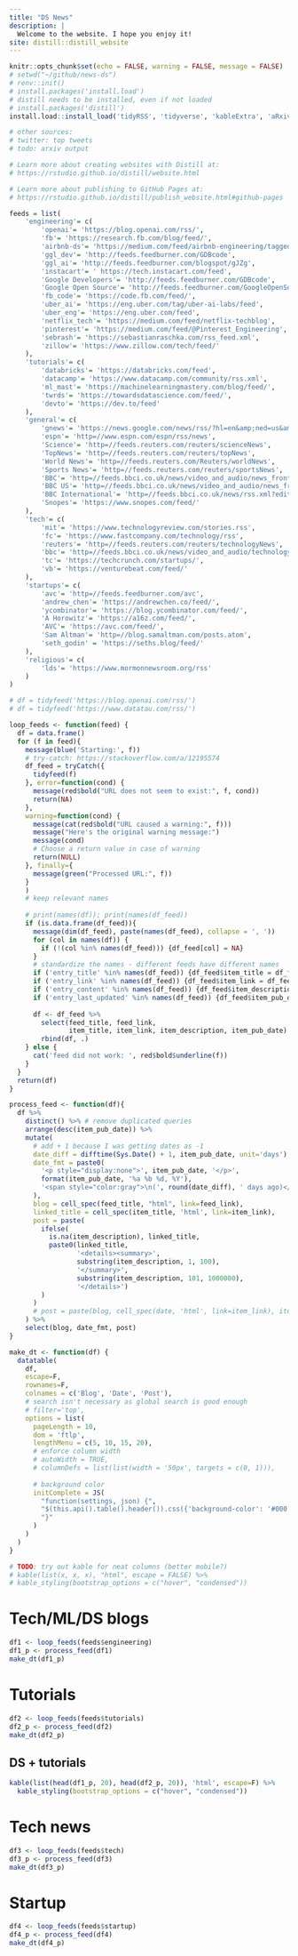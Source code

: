 ```yaml
---
title: "DS News"
description: |
  Welcome to the website. I hope you enjoy it!
site: distill::distill_website
---
```


```r
knitr::opts_chunk$set(echo = FALSE, warning = FALSE, message = FALSE)
# setwd("~/github/news-ds")
# renv::init()
# install.packages('install.load')
# distill needs to be installed, even if not loaded
# install.packages('distill')
install.load::install_load('tidyRSS', 'tidyverse', 'kableExtra', 'aRxiv', 'lubridate', 'magrittr', 'crayon', 'DT')

# other sources:
# twitter: top tweets
# todo: arxiv output

# Learn more about creating websites with Distill at:
# https://rstudio.github.io/distill/website.html

# Learn more about publishing to GitHub Pages at:
# https://rstudio.github.io/distill/publish_website.html#github-pages

```

```r

feeds = list(
    'engineering'= c(
        'openai'= 'https://blog.openai.com/rss/',
        'fb'= 'https://research.fb.com/blog/feed/',
        'airbnb-ds'= 'https://medium.com/feed/airbnb-engineering/tagged/data-science',
        'ggl_dev'= 'http://feeds.feedburner.com/GDBcode',
        'ggl_ai'= 'http://feeds.feedburner.com/blogspot/gJZg',
        'instacart'= ' https://tech.instacart.com/feed',
        'Google Developers'= 'http://feeds.feedburner.com/GDBcode',
        'Google Open Source'= 'http://feeds.feedburner.com/GoogleOpenSourceBlog',
        'fb_code'= 'https://code.fb.com/feed/',
        'uber_ai'= 'https://eng.uber.com/tag/uber-ai-labs/feed',
        'uber_eng'= 'https://eng.uber.com/feed',
        'netflix_tech'= 'https://medium.com/feed/netflix-techblog',
        'pinterest'= 'https://medium.com/feed/@Pinterest_Engineering',
        'sebrash'= 'https://sebastianraschka.com/rss_feed.xml',
        'zillow'= 'https://www.zillow.com/tech/feed/'
    ),
    'tutorials'= c(
        'databricks'= 'https://databricks.com/feed',
        'datacamp'= 'https://www.datacamp.com/community/rss.xml',
        'ml_mast'= 'https://machinelearningmastery.com/blog/feed/',
        'twrds'= 'https://towardsdatascience.com/feed/',
        'devto'= 'https://dev.to/feed'
    ),
    'general'= c(
        'gnews'= 'https://news.google.com/news/rss/?hl=en&amp;ned=us&amp;gl=US&ned=us&gl=US',
        'espn'= 'http=//www.espn.com/espn/rss/news',
        'Science'= 'http=//feeds.reuters.com/reuters/scienceNews',
        'TopNews'= 'http=//feeds.reuters.com/reuters/topNews',
        'World News'= 'http=//feeds.reuters.com/Reuters/worldNews',
        'Sports News'= 'http=//feeds.reuters.com/reuters/sportsNews',
        'BBC'= 'http=//feeds.bbci.co.uk/news/video_and_audio/news_front_page/rss.xml',
        'BBC US'= 'http=//feeds.bbci.co.uk/news/video_and_audio/news_front_page/rss.xml?edition=us',
        'BBC International'= 'http=//feeds.bbci.co.uk/news/rss.xml?edition=int',
        'Snopes'= 'https://www.snopes.com/feed/'
    ),
    'tech'= c(
        'mit'= 'https://www.technologyreview.com/stories.rss',
        'fc'= 'https://www.fastcompany.com/technology/rss',
        'reuters'= 'http=//feeds.reuters.com/reuters/technologyNews',
        'bbc'= 'http=//feeds.bbci.co.uk/news/video_and_audio/technology/rss.xml',
        'tc'= 'https://techcrunch.com/startups/',
        'vb'= 'https://venturebeat.com/feed/'
    ),
    'startups'= c(
        'avc'= 'http=//feeds.feedburner.com/avc',
        'andrew_chen'= 'https://andrewchen.co/feed/',
        'ycombinator'= 'https://blog.ycombinator.com/feed/',
        'A Horowitz'= 'https://a16z.com/feed/',
        'AVC'= 'https://avc.com/feed/',
        'Sam Altman'= 'http=//blog.samaltman.com/posts.atom',
        'seth_godin' = 'https://seths.blog/feed/'
    ),
    'religious'= c(
        'lds'= 'https://www.mormonnewsroom.org/rss'
    )
)

```


```r
# df = tidyfeed('https://blog.openai.com/rss/')
# df = tidyfeed('https://www.datatau.com/rss/')

loop_feeds <- function(feed) {
  df = data.frame()
  for (f in feed){
    message(blue('Starting:', f))
    # try-catch: https://stackoverflow.com/a/12195574
    df_feed = tryCatch({
      tidyfeed(f)
    }, error=function(cond) {
      message(red$bold("URL does not seem to exist:", f, cond))
      return(NA)
    },
    warning=function(cond) {
      message(cat(red$bold("URL caused a warning:", f)))
      message("Here's the original warning message:")
      message(cond)
      # Choose a return value in case of warning
      return(NULL)
    }, finally={
      message(green("Processed URL:", f))
    }
    )
    # keep relevant names
    
    # print(names(df)); print(names(df_feed))
    if (is.data.frame(df_feed)){
      message(dim(df_feed), paste(names(df_feed), collapse = ', '))
      for (col in names(df)) {
        if (!(col %in% names(df_feed))) {df_feed[col] = NA}
      }
      # standardize the names - different feeds have different names
      if ('entry_title' %in% names(df_feed)) {df_feed$item_title = df_feed$entry_title}
      if ('entry_link' %in% names(df_feed)) {df_feed$item_link = df_feed$entry_link}
      if ('entry_content' %in% names(df_feed)) {df_feed$item_description = df_feed$entry_title}
      if ('entry_last_updated' %in% names(df_feed)) {df_feed$item_pub_date = df_feed$entry_last_updated}
      
      df <- df_feed %>% 
        select(feed_title, feed_link,
               item_title, item_link, item_description, item_pub_date) %>%
        rbind(df, .)
    } else {
      cat('feed did not work: ', red$bold$underline(f))
    }
  }
  return(df)
}

process_feed <- function(df){
  df %>% 
    distinct() %>% # remove duplicated queries
    arrange(desc(item_pub_date)) %>%
    mutate(
      # add + 1 because I was getting dates as -1
      date_diff = difftime(Sys.Date() + 1, item_pub_date, unit='days'),
      date_fmt = paste0(
        '<p style="display:none">', item_pub_date, '</p>',
        format(item_pub_date, '%a %b %d, %Y'),
        '<span style="color:gray">\n(', round(date_diff), ' days ago)</span>'
      ),
      blog = cell_spec(feed_title, "html", link=feed_link),
      linked_title = cell_spec(item_title, 'html', link=item_link),
      post = paste(
        ifelse(
          is.na(item_description), linked_title, 
          paste0(linked_title, 
                 '<details><summary>', 
                 substring(item_description, 1, 100),
                 '</summary>',
                 substring(item_description, 101, 1000000),
                 '</details>')
        )
      )
      # post = paste(blog, cell_spec(date, 'html', link=item_link), item_description)
    ) %>%
    select(blog, date_fmt, post) 
}

make_dt <- function(df) {
  datatable(
    df, 
    escape=F,
    rownames=F,
    colnames = c('Blog', 'Date', 'Post'),
    # search isn't necessary as global search is good enough
    # filter='top',
    options = list(
      pageLength = 10,
      dom = 'ftlp',
      lengthMenu = c(5, 10, 15, 20),
      # enforce column width
      # autoWidth = TRUE,
      # columnDefs = list(list(width = '50px', targets = c(0, 1))),
      
      # background color
      initComplete = JS(
        "function(settings, json) {",
        "$(this.api().table().header()).css({'background-color': '#000', 'color': '#fff'});",
        "}"
      )
    )
  )
}

# TODO: try out kable for neat columns (better mobile?)
# kable(list(x, x, x), "html", escape = FALSE) %>%
# kable_styling(bootstrap_options = c("hover", "condensed"))

```



# Tech/ML/DS blogs
```r
df1 <- loop_feeds(feeds$engineering) 
df1_p <- process_feed(df1)
make_dt(df1_p)
```

# Tutorials
```r
df2 <- loop_feeds(feeds$tutorials) 
df2_p <- process_feed(df2)
make_dt(df2_p)
```

## DS + tutorials
```r
kable(list(head(df1_p, 20), head(df2_p, 20)), 'html', escape=F) %>%
  kable_styling(bootstrap_options = c("hover", "condensed"))
```


# Tech news
```r
df3 <- loop_feeds(feeds$tech) 
df3_p <- process_feed(df3)
make_dt(df3_p)
```

# Startup
```r
df4 <- loop_feeds(feeds$startup) 
df4_p <- process_feed(df4)
make_dt(df4_p)
```
